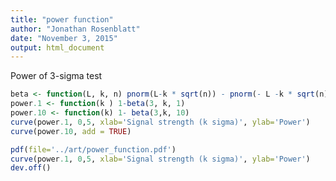```yaml
---
title: "power function"
author: "Jonathan Rosenblatt"
date: "November 3, 2015"
output: html_document
---
```


Power of 3-sigma test
```r
beta <- function(L, k, n) pnorm(L-k * sqrt(n)) - pnorm(- L -k * sqrt(n))
power.1 <- function(k ) 1-beta(3, k, 1)
power.10 <- function(k) 1- beta(3,k, 10)
curve(power.1, 0,5, xlab='Signal strength (k sigma)', ylab='Power')
curve(power.10, add = TRUE)

pdf(file='../art/power_function.pdf')
curve(power.1, 0,5, xlab='Signal strength (k sigma)', ylab='Power')
dev.off()
```
